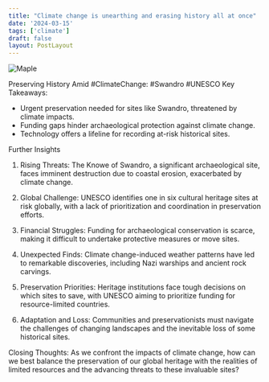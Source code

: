```yaml
---
title: "Climate change is unearthing and erasing history all at once"
date: '2024-03-15'
tags: ['climate']
draft: false
layout: PostLayout
---
```


<div className="flex justify-center">
  <div className="my-1 w-full px-2 xl:my-1 xl:w-1/2 xl:px-2">
    <img src="https://willpolesa.pythonanywhere.com/static/podcast_thumbnails/thumbnailrec46Bm6UBZgRZsxT.jpg" alt="Maple" className="mx-auto h-58 w-auto" />
  </div>
</div>

Preserving History Amid #ClimateChange: #Swandro #UNESCO
Key Takeaways:
- Urgent preservation needed for sites like Swandro, threatened by climate impacts.
- Funding gaps hinder archaeological protection against climate change.
- Technology offers a lifeline for recording at-risk historical sites.

Further Insights
1. Rising Threats:
The Knowe of Swandro, a significant archaeological site, faces imminent destruction due to coastal erosion, exacerbated by climate change.

2. Global Challenge:
UNESCO identifies one in six cultural heritage sites at risk globally, with a lack of prioritization and coordination in preservation efforts.

3. Financial Struggles:
Funding for archaeological conservation is scarce, making it difficult to undertake protective measures or move sites.

4. Unexpected Finds:
Climate change-induced weather patterns have led to remarkable discoveries, including Nazi warships and ancient rock carvings.

5. Preservation Priorities:
Heritage institutions face tough decisions on which sites to save, with UNESCO aiming to prioritize funding for resource-limited countries.

6. Adaptation and Loss:
Communities and preservationists must navigate the challenges of changing landscapes and the inevitable loss of some historical sites.

Closing Thoughts:
As we confront the impacts of climate change, how can we best balance the preservation of our global heritage with the realities of limited resources and the advancing threats to these invaluable sites?
